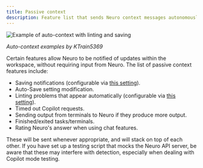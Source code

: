 ```yaml
---
title: Passive context
description: Feature list that sends Neuro context messages autonomously
---
```



<Image src={TonyLint} alt="Example of auto-context with linting and saving" />

*Auto-context examples by KTrain5369*

Certain features allow Neuro to be notified of updates within the workspace, without requiring input from Neuro.
The list of passive context features include:

- Saving notifications (configurable via [this setting](/docs/reference/settings#send-save-notifications)).
- Auto-Save setting modification.
- Linting problems that appear automatically (configurable via [this setting](/docs/reference/settings#send-new-linting-problems-on)).
- Timed out Copilot requests.
- Sending output from terminals to Neuro if they produce more output.
- Finished/exited tasks/terminals.
- Rating Neuro's answer when using chat features.

These will be sent whenever appropriate, and will stack on top of each other.
If you have set up a testing script that mocks the Neuro API server, be aware that these may interfere with detection, especially when dealing with Copilot mode testing.
